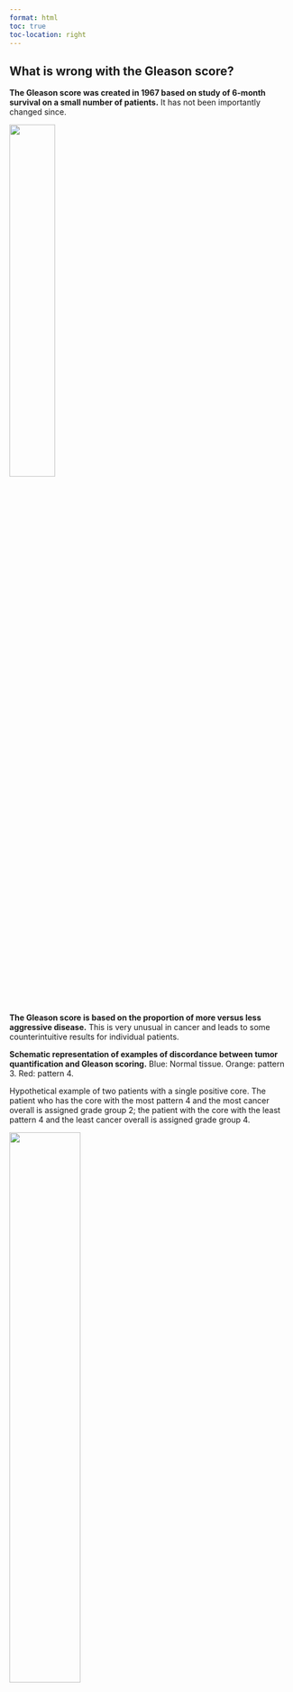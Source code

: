 ---
format: html
toc: true
toc-location: right
---
## What is wrong with the Gleason score?

**The Gleason score was created in 1967 based on study of 6-month survival on a small number of patients.** It has not been importantly changed since.

<div class="center-normal">
  ![](assets/picture1.png){width="40%"}
</div>

 

**The Gleason score is based on the proportion of more versus less aggressive disease.** This is very unusual in cancer and leads to some counterintuitive results for individual patients.  

 

**Schematic representation of examples of discordance between tumor quantification and Gleason scoring.** Blue: Normal tissue. Orange: pattern 3. Red: pattern 4.  

Hypothetical example of two patients with a single positive core. The patient who has the core with the most pattern 4 and the most cancer overall is assigned grade group 2; the patient with the core with the least pattern 4 and the least cancer overall is assigned grade group 4.  

<div class="center-normal">
![](assets/picture2.png){width="50%"}
</div>

 

Biopsy cores from two actual patients with Grade group 2 being followed on active surveillance. The patient with a small increase in pattern 4 but a decrease in pattern 3 is upgraded to grade group 3; the patient with a large increase in both pattern 4 and overall cancer is not upgraded and remains at grade group 2. 

<div class="center-normal">
![](assets/picture3.png){width="80%"}
</div>

Surgical pathology findings from two actual patients. The patient assigned grade group 4 has 100-fold less cancer.  

<div class="center-normal">
![](assets/picture4.png){width="50%"}
</div>

 
 

The Gleason score is correlated with the amount of pattern 4 disease. This likely explains why it has stood the test of time as a predictor. The figure below shows volume of pattern 4 in the radical prostatectomy specimens of men with different Gleason score: light grey: 3+4; intermediate grey: 4_3; dark grey: 4+4. 

<div class="center-normal">
![](assets/picture5.png){width="50%"}
</div>